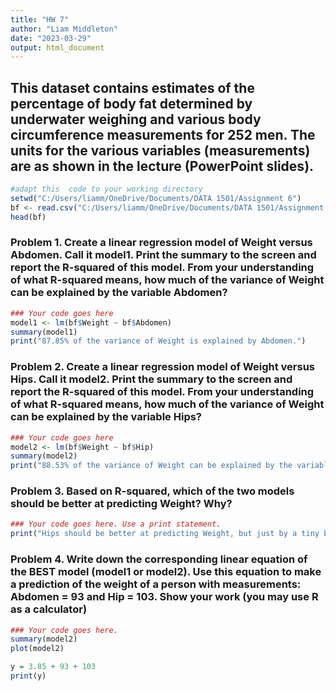 ---
title: "HW 7"
author: "Liam Middleton"
date: "2023-03-29"
output: html_document
---

## This dataset contains estimates of the percentage of body fat determined by underwater weighing and various body circumference measurements for 252 men. The units for the various variables (measurements) are as shown in the lecture (PowerPoint slides).

```{r}
#adapt this  code to your working directory
setwd("C:/Users/liamm/OneDrive/Documents/DATA 1501/Assignment 6")
bf <- read.csv("C:/Users/liamm/OneDrive/Documents/DATA 1501/Assignment 6/BodyFat.csv", header = TRUE, sep = ",")
head(bf)
```


### Problem 1. Create a linear regression model of Weight versus Abdomen. Call it model1. Print the summary to the screen and report the R-squared of this model. From your understanding of what R-squared means, how much of the variance of Weight can be explained by the variable Abdomen? 

```{r}

### Your code goes here
model1 <- lm(bf$Weight ~ bf$Abdomen)
summary(model1)
print("87.85% of the variance of Weight is explained by Abdomen.")
```


### Problem 2. Create a linear regression model of Weight versus Hips. Call it model2. Print the summary to the screen and report the R-squared of this model. From your understanding of what R-squared means, how much of the variance of Weight can be explained by the variable Hips?

```{r}

### Your code goes here
model2 <- lm(bf$Weight ~ bf$Hip)
summary(model2)
print("88.53% of the variance of Weight can be explained by the variable Hips.")
```

### Problem 3. Based on R-squared, which of the two models should be better at predicting Weight? Why?

```{r}

### Your code goes here. Use a print statement.
print("Hips should be better at predicting Weight, but just by a tiny bit. The reason for this is because the varaince for Hips(88.54%) is greater than the variance for Abdomen(87.85%")
```


### Problem 4. Write down the corresponding linear equation of the BEST model (model1 or model2). Use this equation to make a prediction of the weight of a person with measurements: Abdomen = 93 and Hip = 103. Show your work (you may use R as a calculator)

```{r}

### Your code goes here. 
summary(model2)
plot(model2)

y = 3.85 + 93 + 103
print(y)
```




